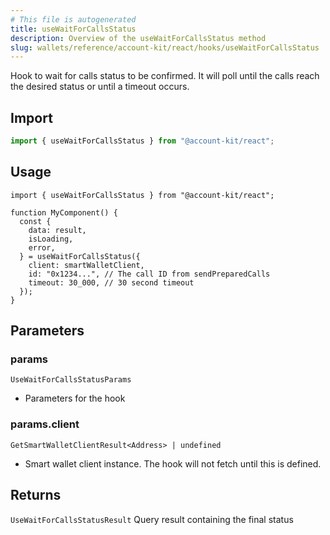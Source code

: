 ```yaml
---
# This file is autogenerated
title: useWaitForCallsStatus
description: Overview of the useWaitForCallsStatus method
slug: wallets/reference/account-kit/react/hooks/useWaitForCallsStatus
---
```


Hook to wait for calls status to be confirmed.
It will poll until the calls reach the desired status or until a timeout occurs.

## Import

```ts
import { useWaitForCallsStatus } from "@account-kit/react";
```

## Usage

```tsx twoslash
import { useWaitForCallsStatus } from "@account-kit/react";

function MyComponent() {
  const {
    data: result,
    isLoading,
    error,
  } = useWaitForCallsStatus({
    client: smartWalletClient,
    id: "0x1234...", // The call ID from sendPreparedCalls
    timeout: 30_000, // 30 second timeout
  });
}
```

## Parameters

### params

`UseWaitForCallsStatusParams`

- Parameters for the hook

### params.client

`GetSmartWalletClientResult<Address> | undefined`

- Smart wallet client instance. The hook will not fetch until this is defined.

## Returns

`UseWaitForCallsStatusResult`
Query result containing the final status
